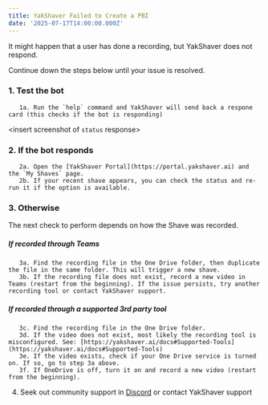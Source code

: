 ```yaml
---
title: YakShaver Failed to Create a PBI
date: '2025-07-17T14:00:00.000Z'
---
```


It might happen that a user has done a recording, but YakShaver does not respond.

Continue down the steps below until your issue is resolved.

### 1. Test the bot
       1a. Run the `help` command and YakShaver will send back a respone card (this checks if the bot is responding)
<insert screenshot of `status` response>

### 2. If the bot responds
       2a. Open the [YakShaver Portal](https://portal.yakshaver.ai) and the `My Shaves` page.  
       2b. If your recent shave appears, you can check the status and re-run it if the option is available.  

### 3. Otherwise
The next check to perform depends on how the Shave was recorded.

##### If recorded through Teams
       3a. Find the recording file in the One Drive folder, then duplicate the file in the same folder. This will trigger a new shave.
       3b. If the recording file does not exist, record a new video in Teams (restart from the beginning). If the issue persists, try another recording tool or contact YakShaver support.

##### If recorded through a supported 3rd party tool
       3c. Find the recording file in the One Drive folder.
       3d. If the video does not exist, most likely the recording tool is misconfigured. See: [https://yakshaver.ai/docs#Supported-Tools](https://yakshaver.ai/docs#Supported-Tools)
       3e. If the video exists, check if your One Drive service is turned on. If so, go to step 3a above. 
       3f. If OneDrive is off, turn it on and record a new video (restart from the beginning).
       
4. Seek out community support in [Discord](https://discord.gg/Jp9dyxKFjR) or contact YakShaver support
